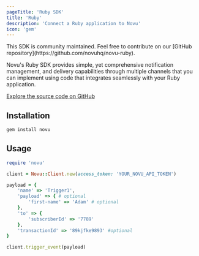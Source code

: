 ```yaml
---
pageTitle: 'Ruby SDK'
title: 'Ruby'
description: 'Connect a Ruby application to Novu'
icon: 'gem'
---
```


<Callout type="warn">
  This SDK is community maintained. Feel free to contribute on our [GitHub
  repository](https://github.com/novuhq/novu-ruby).
</Callout>

Novu's Ruby SDK provides simple, yet comprehensive notification management, and delivery capabilities through multiple channels that you can implement using code that integrates seamlessly with your Ruby application.

[Explore the source code on GitHub](https://github.com/novuhq/novu-ruby)

## Installation

```bash
gem install novu
```

## Usage

```ruby
require 'novu'

client = Novu::Client.new(access_token: 'YOUR_NOVU_API_TOKEN')

payload = {
    'name' => 'Trigger1',
    'payload' => { # optional
        'first-name' => 'Adam' # optional
    },
    'to' => {
        'subscriberId' => '7789'
    },
    'transactionId' => '89kjfke9893' #optional
}

client.trigger_event(payload)
```
